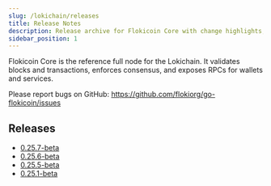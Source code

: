 ```yaml
---
slug: /lokichain/releases
title: Release Notes
description: Release archive for Flokicoin Core with change highlights, issue reporting, and cross-platform downloads.
sidebar_position: 1
---
```


Flokicoin Core is the reference full node for the Lokichain. It validates blocks and transactions, enforces consensus, and exposes RPCs for wallets and services.

Please report bugs on GitHub:
https://github.com/flokiorg/go-flokicoin/issues

## Releases

- [0.25.7-beta](/lokichain/releases/0.25.7-beta)
- [0.25.6-beta](/lokichain/releases/0.25.6-beta)
- [0.25.5-beta](/lokichain/releases/0.25.5-beta)
- [0.25.1-beta](/lokichain/releases/0.25.1-beta)
